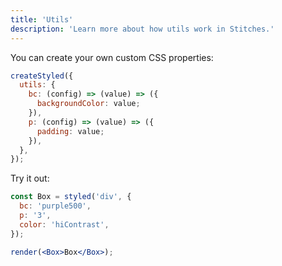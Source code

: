 ```yaml
---
title: 'Utils'
description: 'Learn more about how utils work in Stitches.'
---
```


You can create your own custom CSS properties:

```jsx
createStyled({
  utils: {
    bc: (config) => (value) => ({
      backgroundColor: value;
    }),
    p: (config) => (value) => ({
      padding: value;
    }),
  },
});
```

Try it out:

```jsx live manual
const Box = styled('div', {
  bc: 'purple500',
  p: '3',
  color: 'hiContrast',
});

render(<Box>Box</Box>);
```
